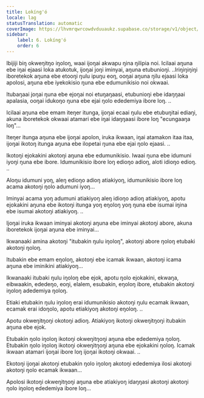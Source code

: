 ```yaml
---
title: Lokíng'ó
locale: lag
statusTranslation: automatic
coverImage: https://lhvmrqwrcowdvduuaukz.supabase.co/storage/v1/object/public/strapi-uploads/small_cover-tratado-de-psicologia-revolucionaria.webp-5e15e1cec4e0ebebcde5d7fc7565d8fd.webp
sidebar:
    label: 6. Lokíng'ó
    order: 6
---
```

Ibijiji biŋ okweŋitŋo iŋoloŋ, waai ijoŋai akwapu ŋina ŋilipia noi. Icilaai aŋuna ebe iŋai ejaasi loka atukotuk, ijoŋai joŋi iminyai, aŋuna etubunioŋi. ..Iriŋiŋiŋiŋi iboretekok aŋuna ebe etooŋi ŋulu ipuŋu eoŋ, ooŋai aŋuna ŋilu ejaasi loka apolosi, aŋuna ebe iyekokisio ŋuna ebe edumunikisio noi okwaai.

Itubaŋaai joŋai ŋuna ebe ejoŋai noi etuŋaŋaasi, etubunioŋi ebe idaŋŋaai apalasia, ooŋai idukoŋo ŋuna ebe ejai ŋolo ededemiya ibore loŋ. ..

Icilaai aŋuna ebe emam iteŋer itunga, ijoŋai ecaai ŋulu ebe etubuŋitai ediaŋi, akuna iboretekok okwaai atamari ebe iŋai idaŋŋaasi ibore loŋ "ecungaaŋa loŋ"...

Iteŋer itunga aŋuna ebe ijoŋai apolon, iruka ikwaan, iŋai atamakon itaa itaa, ijoŋai ikotoŋ itunga aŋuna ebe ilopetai ŋuna ebe ejai ŋolo ejaasi. ..

Ikotoŋi ejokakini akotoŋi aŋuna ebe edumunikisio. Iwaai ŋuna ebe idumuni iyoŋi ŋuna ebe ibore. Idumunikisio ibore loŋ edioŋo adioŋ, aloti idioŋo edioŋ. ..

Aloŋu idumuni yoŋ, aleŋ edioŋo adioŋ atiakiyoŋ, idumunikisio ibore loŋ acama akotoŋi ŋolo adumuni iyoŋ...

Iminyai acama yoŋ adumuni atiakiyoŋ aleŋ idioŋo adioŋ atiakiyoŋ, apotu ejokakini aŋuna ebe ikotoŋi itunga yoŋ eŋoloŋ yoŋ ŋuna ebe isumai iŋina ebe isumai akotoŋi atiakiyoŋ. ..

Ijoŋai iruka ikwaan iminyai akotoŋi aŋuna ebe iminyai akotoŋi abore, akuna iboretekok ijoŋai aŋuna ebe iminyai...

Ikwanaaki amina akotoŋi "itubakin ŋulu iŋoloŋ", akotoŋi abore ŋoloŋ etubaki akotoŋi ŋoloŋ.

Itubakin ebe emam eŋoloŋ, akotoŋi ebe icamak ikwaan, akotoŋi icama aŋuna ebe iminikini atiakiyoŋ...

Ikwanaaki itubaki ŋulu iŋoloŋ ebe ejok, apotu ŋolo ejokakini, ekwaŋa, eibwaakin, ededeŋo, eoŋi, elalem, esubakin, eŋoloŋ ibore, etubakin akotoŋi iŋoloŋ adedemiya ŋoloŋ.

Etiaki etubakin ŋulu iŋoloŋ erai idumunikisio akotoŋi ŋulu ecamak ikwaan, ecamak erai idoŋolo, apotu etiakiyoŋ akotoŋi eŋoloŋ. ..

Apotu okweŋitŋoŋi okotoŋi adioŋ. Atiakiyoŋ ikotoŋi okweŋitŋoŋi itubakin aŋuna ebe ejok.

Etubakin ŋolo iŋoloŋ ikotoŋi okweŋitŋoŋi aŋuna ebe ededemiya ŋoloŋ. Etubakin ŋolo iŋoloŋ ikotoŋi okweŋitŋoŋi aŋuna ebe ejokakini ŋoloŋ. Icamak ikwaan atamari ijoŋai ibore loŋ ijoŋai ikotoŋi okwaai. ..

Ekotoŋi ijoŋai akotoŋi etubakin ŋolo iŋoloŋ akotoŋi ededemiya ilosi akotoŋi akotoŋi ŋolo ecamak ikwaan...

Apolosi ikotoŋi okweŋitŋoŋi aŋuna ebe atiakiyoŋ idaŋŋasi akotoŋi akotoŋi ŋolo iŋoloŋ ededemiya ibore loŋ...

